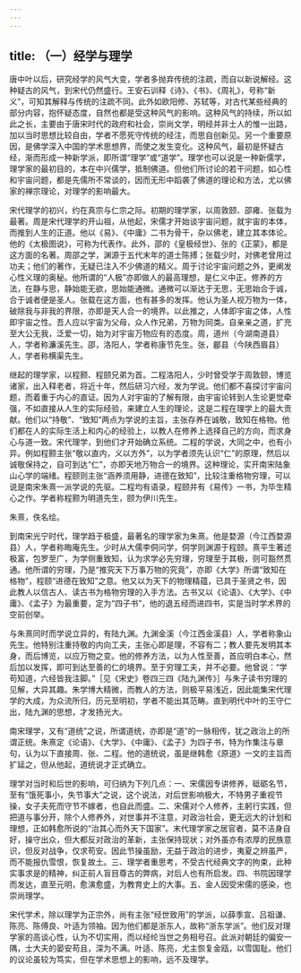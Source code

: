 ```yaml
---
---
---
```

title: （一）经学与理学
---



唐中叶以后，研究经学的风气大变，学者多抛弃传统的注疏，而自以新说解经。这种疑古的风气，到宋代仍然盛行。王安石训释《诗》、《书》、《周礼》，号称“新义”，可知其解释与传统的注疏不同。此外如欧阳修、苏轼等，对古代某些经典的部分内容，抱怀疑态度，自然也都是受这种风气的影响。这种风气的持续，所以如此之长，主要由于唐宋时代的政府和社会，崇尚文学，明经并非士人的惟一出路，加以当时思想比较自由，学者不愿死守传统的经注，而思自创新见。另一个重要原因，是佛学深入中国的学术思想界，而使之发生变化。这种风气，最初是怀疑古经，渐而形成一种新学派，即所谓“理学”或“道学”。理学也可以说是一种新儒学，理学家的最初目的，本在中兴儒学，抵制佛道。但他们所讨论的若干问题，如心性和宇宙问题，都是先儒所不常谈的，因而无形中蹈袭了佛道的理论和方法，尤以佛家的禅宗理论，对理学的影响最大。

宋代理学的初兴，约在真宗与仁宗之际。初期的理学家，以周敦颐、邵雍、张载为最著。周是宋代理学的开山祖，从他起，宋儒才开始谈宇宙问题，就宇宙的本体，而推到人生的正道。他以《易》、《中庸》二书为骨干，杂以佛老，建立其本体论。他的《太极图说》，可称为代表作。此外，邵的《皇极经世》、张的《正蒙》，都是这方面的名著。周邵之学，渊源于五代末年的道士陈搏；张载少时，对佛老曾用过功夫；他们的著作，无疑已注入不少佛道的精义。周于讨论宇宙问题之外，更阐发心性义理的奥秘。他所谓的“人极”亦即做人的最高理想，是仁义中正。修养的方法，在静与思，静始能无欲，思始能通微。通微可以渐达于无思，无思始合于诚，合于诚者便是圣人。张载在这方面，也有甚多的发挥。他认为圣人视万物为一体，破除我与非我的界限，亦即是天人合一的境界。以此推之，人体即宇宙之体，人性即宇宙之性。吾人应以宇宙为父母，众人作兄弟，万物为同类。自亲亲之道，扩充至大公无我，泛爱一切，始为对宇宙万物应有的态度。周，道州（今湖南道县）人，学者称濂溪先生。邵，洛阳人，学者称康节先生。张，郿县（今陕西眉县）人，学者称横渠先生。

继起的理学家，以程颢、程颐兄弟为首。二程洛阳人，少时曾受学于周敦颐，博览诸家，出入释老者，将近十年，然后研习六经，发为学说。他们都不喜探讨宇宙问题，而着重于内心的直证。因为人对宇宙的了解有限，由宇宙论转到人生论更觉牵强，不如直接从人生的实际经验，来建立人生的理论，这是二程在理学上的最大贡献。他们以“持敬”、“致知”两点为学说的主旨，主张存养在诚敬，致知在格物。他们都在人的实际生活上和内心的经验上，以教人在修养上选择自己的方向，而求身心与道一致。宋代理学，到他们才开始确立系统。二程的学说，大同之中，也有小异。例如程颢主张“敬以直内，义以方外”，以为学者须先认识“仁”的原理，然后以诚敬保持之，自可到达“仁”，亦即天地万物合一的境界。这种理论，实开南宋陆象山心学的端绪。程颐则主张“涵养须用静，进德在致知”，比较注重格物穷理，可以说是南宋朱熹一派学说的先驱。二程均有语录，程颐并有《易传》一书，为毕生精心之作。学者称程颢为明道先生，颐为伊川先生。

朱熹，佚名绘。

到南宋光宁时代，理学趋于极盛，最著名的理学家为朱熹。他是婺源（今江西婺源县）人，学者称晦庵先生。少时从大儒李侗问学，侗学则渊源于程颐。熹平生著述极富，包罗至广，为学侧重致知，认为求学必先穷理，穷理至于其极，则可豁然贯通。他所谓的穷理，乃是“推究天下万事万物的究竟”，亦即《大学》所谓“致知在格物”，程颐“进德在致知”之意。他又以为天下的物理精蕴，已具于圣贤之书，因此教人以信古人、读古书为格物穷理的入手方法。古书又以《论语》、《大学》、《中庸》、《孟子》为最重要，定为“四子书”，他的退五经而进四书，实是当时学术界的空前创举。

与朱熹同时而学说立异的，有陆九渊。九渊金溪（今江西金溪县）人，学者称象山先生。他特别注重持敬的内向工夫，主张心即是理，不容有二；教人要先发明其本身，而后博览，以应万物之变。他的修养方法，以为人性至善，首应明白本心，然后加以发挥，即可到达至善的仁的境界。至于穷理工夫，并不必要。他曾说：“学苟知道，六经皆我注脚。”［见《宋史》卷四三四《陆九渊传》］与朱子读书穷理的见解，大异其趣。朱学博大精微，而教人的方法，则极平易浅近，因此能集宋代理学的大成，为众流所归，历元至明初，学者不能出其范畴。直到明代中叶的王守仁出，陆九渊的思想，才发扬光大。

南宋理学，又有“道统”之说，所谓道统，亦即是“道”的一脉相传，犹之政治上的所谓正统。朱熹定《论语》、《大学》、《中庸》、《孟子》为四子书，特为作集注与章句，认为以下直接周、张、二程。他的道统说，虽是继韩愈《原道》一文的主旨而扩延之，但从他起，道统说才正式确立。

理学对当时和后世的影响，可归纳为下列几点：一、宋儒因专讲修养，砥砺名节，至有“饿死事小，失节事大”之说，这个说法，对后世影响极大，不特男子重视节操，女子夫死而守节不嫁者，也自此而盛。二、宋儒对个人修养，主躬行实践，但把道与事分开，除个人修养外，对世事并不注意，对政治社会，更无远大的计划和理想，正如韩愈所说的“治其心而外天下国家”。末代理学家之居官者，莫不洁身自好，操守出众，但大都反对政治的革新，主张保持现状；对外虽亦有浓厚的民族意识，但反对战争，仅求苟安。因此节操虽励，无益于政治的进步，夷夏之辨虽严，而不能报仇雪恨，恢复故土。三、理学者重思考，不受古代经典文字的拘束，此种实事求是的精神，纠正前人盲目尊古的弊病，对后人也有所启发。四、书院因理学而发达，直至元明，愈演愈盛，为教育史上的大事。五、金人因受宋儒的感染，也崇尚理学。

宋代学术，除以理学为正宗外，尚有主张“经世致用”的学派，以薛季宣、吕祖谦、陈亮、陈傅良、叶适为领袖。因为他们都是浙东人，故称“浙东学派”。他们反对理学家的高谈心性，认为不切实用，而以经纶当世之务相号召。此派对朝廷的偏安一隅，士大夫的晏安苟且，深为不满。叶适、陈亮，尤主恢复金瓯，以雪国耻。他们的议论虽较为笃实，但在学术思想上的影响，远不及理学。